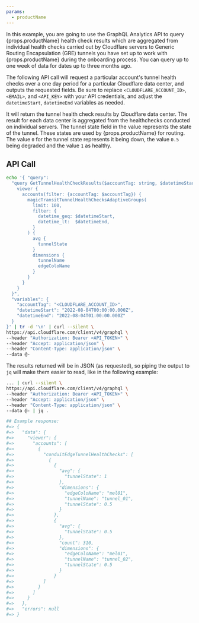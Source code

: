 ```yaml
---
params:
  - productName
---
```



In this example, you are going to use the GraphQL Analytics API to query {props.productName} health check results which are aggregated from individual health checks carried out by Cloudflare servers to Generic Routing Encapsulation (GRE) tunnels you have set up to work with {props.productName} during the onboarding process. You can query up to one week of data for dates up to three months ago.

The following API call will request a particular account's tunnel health checks over a one day period for a particular Cloudflare data center, and outputs the requested fields. Be sure to replace `<CLOUDFLARE_ACCOUNT_ID>`, `<EMAIL>`, and `<API_KEY>` with your API credentials, and adjust the `datetimeStart`, `datetimeEnd` variables as needed.

It will return the tunnel health check results by Cloudflare data center. The result for each data center is aggregated from the healthchecks conducted on individual servers. The tunnel state field in the value represents the state of the tunnel. These states are used by {props.productName} for routing. The value `0` for the tunnel state represents it being down, the value `0.5` being degraded and the value `1` as healthy.

## API Call

```bash
echo '{ "query":
  "query GetTunnelHealthCheckResults($accountTag: string, $datetimeStart: string, $datetimeEnd: string) {
    viewer {
      accounts(filter: {accountTag: $accountTag}) {
        magicTransitTunnelHealthChecksAdaptiveGroups(
          limit: 100,
          filter: {
            datetime_geq: $datetimeStart,
            datetime_lt:  $datetimeEnd,
          }
        ) {
          avg {
            tunnelState
          }
          dimensions {
            tunnelName
            edgeColoName
          }
        }
      }
    }
  }",
  "variables": {
    "accountTag": "<CLOUDFLARE_ACCOUNT_ID>",
    "datetimeStart": "2022-08-04T00:00:00.000Z",
    "datetimeEnd": "2022-08-04T01:00:00.000Z"
  }
}' | tr -d '\n' | curl --silent \
https://api.cloudflare.com/client/v4/graphql \
--header "Authorization: Bearer <API_TOKEN>" \
--header "Accept: application/json" \
--header "Content-Type: application/json" \
--data @-
```

The results returned will be in JSON (as requested), so piping the output to `jq` will make them easier to read, like in the following example:

```bash
... | curl --silent \
https://api.cloudflare.com/client/v4/graphql \
--header "Authorization: Bearer <API_TOKEN>" \
--header "Accept: application/json" \
--header "Content-Type: application/json" \
--data @- | jq .

## Example response:
#=> {
#=>   "data": {
#=>     "viewer": {
#=>       "accounts": [
#=>         {
#=>           "conduitEdgeTunnelHealthChecks": [
#=>             {
#=>               {
#=>                 "avg": {
#=>                   "tunnelState": 1
#=>                 },
#=>                 "dimensions": {
#=>                   "edgeColoName": "mel01",
#=>                   "tunnelName": "tunnel_01",
#=>                   "tunnelState": 0.5
#=>                 }
#=>               },
#=>               {
#=>                 "avg": {
#=>                   "tunnelState": 0.5
#=>                 },
#=>                 "count": 310,
#=>                 "dimensions": {
#=>                   "edgeColoName": "mel01",
#=>                   "tunnelName": "tunnel_02",
#=>                   "tunnelState": 0.5
#=>                 }
#=>               }
#=>           ]
#=>         }
#=>       ]
#=>     }
#=>   },
#=>   "errors": null
#=> }
```
